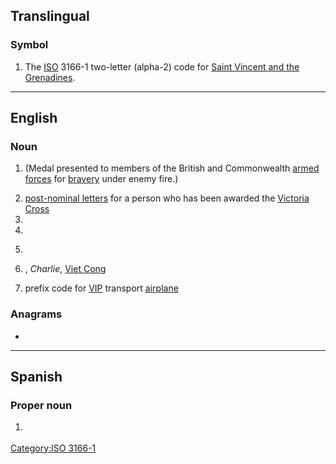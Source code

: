{{also|vc|.vc|Vc.|vç|V.C.}}
==Translingual==

===Symbol===
{{head|mul|symbol}}

# The [[ISO]] 3166-1 two-letter (alpha-2) code for [[Saint Vincent and the Grenadines]].

[[Category:ISO 3166-1]]

----

==English==

===Noun===
{{en-noun|~}}

# {{init of|en|[[Victoria Cross]]}} (Medal presented to members of the British and Commonwealth [[armed forces]] for [[bravery]] under enemy fire.)
# [[post-nominal letters]] for a person who has been awarded the [[Victoria Cross]]
# {{init of|en|[[vice-chancellor]]}}
# {{init of|en|[[venture capitalist]]}}
# {{lb|en|UK|education}} {{init of|en|[[voluntary controlled school|voluntary controlled]]}}
# {{lb|en|US|army|historical}} {{init of|en||Victor Charlie|nodot=1}}, ''Charlie'', [[Viet Cong]]
# {{lb|en|US|air force|aviation}} prefix code for [[VIP]] transport [[airplane]]

===Anagrams===
* {{anagrams|en|a=cv|CV|cv.}}

----

==Spanish==

===Proper noun===
{{head|es|proper noun}}

# {{abbreviation of|es|Veracruz}} {{gloss|Mexican state}}